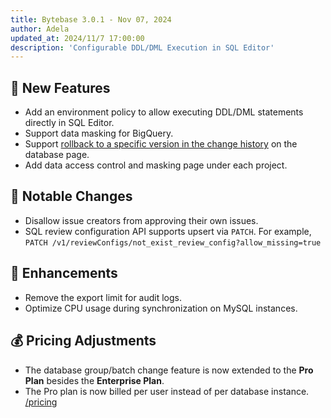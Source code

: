 ```yaml
---
title: Bytebase 3.0.1 - Nov 07, 2024
author: Adela
updated_at: 2024/11/7 17:00:00
description: 'Configurable DDL/DML Execution in SQL Editor'
---
```



## 🚀 New Features

- Add an environment policy to allow executing DDL/DML statements directly in SQL Editor.
- Support data masking for BigQuery.
- Support [rollback to a specific version in the change history](/change-database/change-history/) on the database page.
- Add data access control and masking page under each project.

## 🔔 Notable Changes

- Disallow issue creators from approving their own issues.
- SQL review configuration API supports upsert via `PATCH`. For example, `PATCH /v1/reviewConfigs/not_exist_review_config?allow_missing=true`

## 🎄 Enhancements

- Remove the export limit for audit logs.
- Optimize CPU usage during synchronization on MySQL instances.

## 💰 Pricing Adjustments

- The database group/batch change feature is now extended to the **Pro Plan** besides the **Enterprise Plan**.
- The Pro plan is now billed per user instead of per database instance. [/pricing](https://www.bytebase.com/pricing)

<InstallUpgrade />
